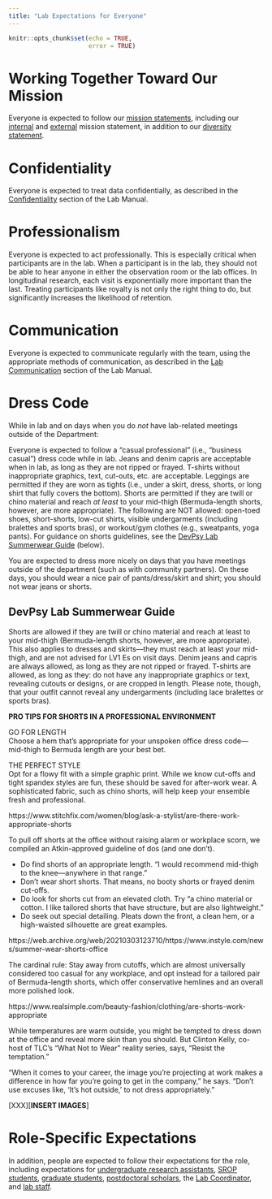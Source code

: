 ```yaml
---
title: "Lab Expectations for Everyone"
---
```


```r
knitr::opts_chunk$set(echo = TRUE,
                      error = TRUE)
```

# Working Together Toward Our Mission

Everyone is expected to follow our [mission statements](https://devpsylab.github.io/LabWiki/manual.html#missionStatement), including our [internal](https://devpsylab.github.io/LabWiki/manual.html#missionStatement-internal) and [external](https://devpsylab.github.io/LabWiki/manual.html#missionStatement-external) mission statement, in addition to our [diversity statement](https://devpsylab.github.io/LabWiki/manual.html#diversityStatement).

# Confidentiality

Everyone is expected to treat data confidentially, as described in the [Confidentiality](https://devpsylab.github.io/LabWiki/manual.html#confidentiality) section of the Lab Manual.

# Professionalism

Everyone is expected to act professionally.
This is especially critical when participants are in the lab.
When a participant is in the lab, they should not be able to hear anyone in either the observation room or the lab offices.
In longitudinal research, each visit is exponentially more important than the last.
Treating participants like royalty is not only the right thing to do, but significantly increases the likelihood of retention.

# Communication

Everyone is expected to communicate regularly with the team, using the appropriate methods of communication, as described in the [Lab Communication](https://devpsylab.github.io/LabWiki/manual.html#labCommunication) section of the Lab Manual.

# Dress Code {#dressCode}

While in lab and on days when you do *not* have lab-related meetings outside of the Department:

Everyone is expected to follow a "casual professional" (i.e., "business casual") dress code while in lab.
Jeans and denim capris are acceptable when in lab, as long as they are not ripped or frayed.
T-shirts without inappropriate graphics, text, cut-outs, etc. are acceptable.
Leggings are permitted if they are worn as tights (i.e., under a skirt, dress, shorts, or long shirt that fully covers the bottom).
Shorts are permitted if they are twill or chino material and reach *at least* to your mid-thigh (Bermuda-length shorts, however, are more appropriate).
The following are NOT allowed: open-toed shoes, short-shorts, low-cut shirts, visible undergarments (including bralettes and sports bras), or workout/gym clothes (e.g., sweatpants, yoga pants).
For guidance on shorts guidelines, see the [DevPsy Lab Summerwear Guide](#summerwear) (below).

You are expected to dress more nicely on days that you have meetings outside of the department (such as with community partners).
On these days, you should wear a nice pair of pants/dress/skirt and shirt; you should not wear jeans or shorts.

## DevPsy Lab Summerwear Guide {#summerwear}

Shorts are allowed if they are twill or chino material and reach at least to your mid-thigh (Bermuda-length shorts, however, are more appropriate).
This also applies to dresses and skirts—they must reach at least your mid-thigh, and are not advised for LV1 Es on visit days.
Denim jeans and capris are always allowed, as long as they are not ripped or frayed.
T-shirts are allowed, as long as they: do not have any inappropriate graphics or text, revealing cutouts or designs, or are cropped in length.
Please note, though, that your outfit cannot reveal any undergarments (including lace bralettes or sports bras).

**PRO TIPS FOR SHORTS IN A PROFESSIONAL ENVIRONMENT**

GO FOR LENGTH\
Choose a hem that's appropriate for your unspoken office dress code— mid-thigh to Bermuda length are your best bet.

THE PERFECT STYLE\
Opt for a flowy fit with a simple graphic print.
While we know cut-offs and tight spandex styles are fun, these should be saved for after-work wear.
A sophisticated fabric, such as chino shorts, will help keep your ensemble fresh and professional.

https://www.stitchfix.com/women/blog/ask-a-stylist/are-there-work-appropriate-shorts

To pull off shorts at the office without raising alarm or workplace scorn, we compiled an Atkin-approved guideline of dos (and one don't).

- Do find shorts of an appropriate length.
"I would recommend mid-thigh to the knee—anywhere in that range."
- Don't wear short shorts.
That means, no booty shorts or frayed denim cut-offs.
- Do look for shorts cut from an elevated cloth.
Try "a chino material or cotton.
I like tailored shorts that have structure, but are also lightweight."
- Do seek out special detailing.
Pleats down the front, a clean hem, or a high-waisted silhouette are great examples.

https://web.archive.org/web/20210303123710/https://www.instyle.com/news/summer-wear-shorts-office

The cardinal rule: Stay away from cutoffs, which are almost universally considered too casual for any workplace, and opt instead for a tailored pair of Bermuda-length shorts, which offer conservative hemlines and an overall more polished look.

https://www.realsimple.com/beauty-fashion/clothing/are-shorts-work-appropriate

While temperatures are warm outside, you might be tempted to dress down at the office and reveal more skin than you should.
But Clinton Kelly, co-host of TLC's "What Not to Wear" reality series, says, "Resist the temptation."

"When it comes to your career, the image you're projecting at work makes a difference in how far you're going to get in the company," he says.
"Don't use excuses like, 'It's hot outside,' to not dress appropriately."

[XXX][**INSERT IMAGES**]

# Role-Specific Expectations

In addition, people are expected to follow their expectations for the role, including expectations for [undergraduate research assistants](https://devpsylab.github.io/LabWiki/expectations-undergradRA.html), [SROP students](https://devpsylab.github.io/LabWiki/expectations-SROP.html), [graduate students](https://devpsylab.github.io/LabWiki/expectations-gradStudent.html), [postdoctoral scholars](https://devpsylab.github.io/LabWiki/expectations-postdoc.html), the [Lab Coordinator](https://devpsylab.github.io/LabWiki/expectations-labCoordinator.html), and [lab staff](https://devpsylab.github.io/LabWiki/expectations-labStaff.html).

